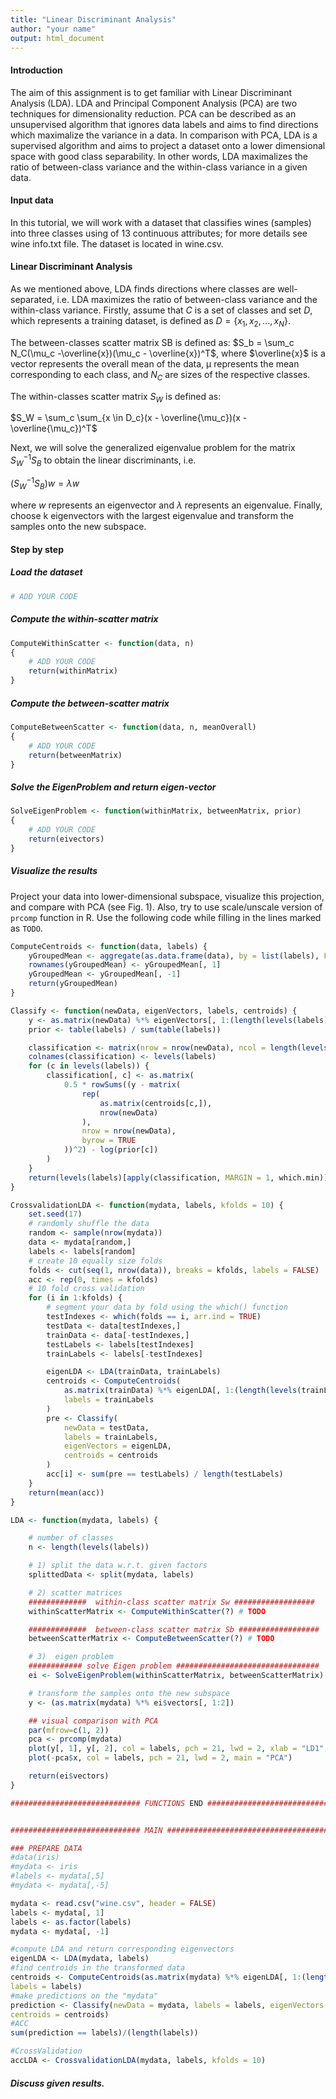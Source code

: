 ```yaml
---
title: "Linear Discriminant Analysis"
author: "your name"
output: html_document
---
```


#### Introduction
The aim of this assignment is to get familiar with Linear Discriminant Analysis (LDA). LDA and Principal Component Analysis (PCA) are two techniques for dimensionality reduction. PCA can be described as an unsupervised algorithm that ignores data labels and aims to find directions which maximalize the variance in a data. In comparison with PCA, LDA is a supervised algorithm and aims to project a dataset onto a lower dimensional space with good class separability. In other words, LDA maximalizes the ratio of between-class variance and the within-class variance in a given data.


#### Input data
In this tutorial, we will work with a dataset that classifies wines (samples) into three classes using of 13 continuous attributes; for more details see wine info.txt file. The dataset is located in wine.csv.

#### Linear Discriminant Analysis
As we mentioned above, LDA finds directions where classes are well-separated, i.e. LDA maximizes the ratio of between-class variance and the within-class variance. Firstly, assume that $C$ is a set of classes and set $D$, which represents a training dataset, is defined as $D = \{x_1, x_2, . . . , x_N \}$.

The between-classes scatter matrix SB is defined as:
$S_b = \sum_c N_C(\mu_c -\overline{x})(\mu_c - \overline{x})^T$, where $\overline{x}$ is a vector represents the overall mean of the data, µ represents the mean corresponding to each class, and $N_C$ are sizes of the respective classes.

The within-classes scatter matrix $S_W$ is defined as:

$S_W = \sum_c \sum_{x \in D_c}(x - \overline{\mu_c})(x - \overline{\mu_c})^T$

Next, we will solve the generalized eigenvalue problem for the matrix $S_W^{-1}S_B$ to obtain the linear discriminants, i.e.

$(S_W^{-1}S_B)w = \lambda w$

where $w$ represents an eigenvector and $\lambda$ represents an eigenvalue. Finally, choose k eigenvectors with the largest eigenvalue and transform the samples onto the new subspace.

#### Step by step

##### Load the dataset
```r
# ADD YOUR CODE
```

##### Compute the within-scatter matrix
```r
ComputeWithinScatter <- function(data, n)
{
	# ADD YOUR CODE
	return(withinMatrix)
}
```

##### Compute the between-scatter matrix
```r
ComputeBetweenScatter <- function(data, n, meanOverall)
{
	# ADD YOUR CODE
	return(betweenMatrix)
}
```


##### Solve the EigenProblem and return eigen-vector
```r
SolveEigenProblem <- function(withinMatrix, betweenMatrix, prior)
{
	# ADD YOUR CODE
	return(eivectors)
}
```

##### Visualize the results
Project your data into lower-dimensional subspace, visualize this projection, and compare with PCA (see Fig. 1). Also, try to use scale/unscale version of `prcomp` function in R. Use the following code while filling in the lines marked as `TODO`.

```r
ComputeCentroids <- function(data, labels) {
	yGroupedMean <- aggregate(as.data.frame(data), by = list(labels), FUN = mean)
	rownames(yGroupedMean) <- yGroupedMean[, 1]
	yGroupedMean <- yGroupedMean[, -1]
	return(yGroupedMean)
}

Classify <- function(newData, eigenVectors, labels, centroids) {
	y <- as.matrix(newData) %*% eigenVectors[, 1:(length(levels(labels)) - 1)]
	prior <- table(labels) / sum(table(labels))

	classification <- matrix(nrow = nrow(newData), ncol = length(levels(labels)))
	colnames(classification) <- levels(labels)
	for (c in levels(labels)) {
		classification[, c] <- as.matrix(
			0.5 * rowSums((y - matrix(
				rep(
					as.matrix(centroids[c,]),
					nrow(newData)
				),
				nrow = nrow(newData),
				byrow = TRUE
			))^2) - log(prior[c])
		)
	}
	return(levels(labels)[apply(classification, MARGIN = 1, which.min)])
}

CrossvalidationLDA <- function(mydata, labels, kfolds = 10) {
	set.seed(17)
	# randomly shuffle the data
	random <- sample(nrow(mydata))
	data <- mydata[random,]
	labels <- labels[random]
	# create 10 equally size folds
	folds <- cut(seq(1, nrow(data)), breaks = kfolds, labels = FALSE)
	acc <- rep(0, times = kfolds)
	# 10 fold cross validation
	for (i in 1:kfolds) {
		# segment your data by fold using the which() function
		testIndexes <- which(folds == i, arr.ind = TRUE)
		testData <- data[testIndexes,]
		trainData <- data[-testIndexes,]
		testLabels <- labels[testIndexes]
		trainLabels <- labels[-testIndexes]

		eigenLDA <- LDA(trainData, trainLabels)
		centroids <- ComputeCentroids(
			as.matrix(trainData) %*% eigenLDA[, 1:(length(levels(trainLabels)) - 1)],
			labels = trainLabels
		)
		pre <- Classify(
			newData = testData,
			labels = trainLabels,
			eigenVectors = eigenLDA,
			centroids = centroids
		)
		acc[i] <- sum(pre == testLabels) / length(testLabels)
	}
	return(mean(acc))
}

LDA <- function(mydata, labels) {

	# number of classes
	n <- length(levels(labels))

	# 1) split the data w.r.t. given factors
	splittedData <- split(mydata, labels)

	# 2) scatter matrices
	#############  within-class scatter matrix Sw ##################
	withinScatterMatrix <- ComputeWithinScatter(?) # TODO

	#############  between-class scatter matrix Sb ##################
	betweenScatterMatrix <- ComputeBetweenScatter(?) # TODO

	# 3)  eigen problem
	############ solve Eigen problem ################################
	ei <- SolveEigenProblem(withinScatterMatrix, betweenScatterMatrix)

	# transform the samples onto the new subspace
	y <- (as.matrix(mydata) %*% ei$vectors[, 1:2])

	## visual comparison with PCA
	par(mfrow=c(1, 2))
	pca <- prcomp(mydata)
	plot(y[, 1], y[, 2], col = labels, pch = 21, lwd = 2, xlab = "LD1", ylab = "LD2", main = "LDA")
	plot(-pca$x, col = labels, pch = 21, lwd = 2, main = "PCA")

	return(ei$vectors)
}

############################# FUNCTIONS END ###################################


############################# MAIN ##########################################

### PREPARE DATA
#data(iris)
#mydata <- iris
#labels <- mydata[,5]
#mydata <- mydata[,-5]

mydata <- read.csv("wine.csv", header = FALSE)
labels <- mydata[, 1]
labels <- as.factor(labels)
mydata <- mydata[, -1]

#compute LDA and return corresponding eigenvectors
eigenLDA <- LDA(mydata, labels)
#find centroids in the transformed data
centroids <- ComputeCentroids(as.matrix(mydata) %*% eigenLDA[, 1:(length(levels(labels))-1)],
labels = labels)
#make predictions on the "mydata"
prediction <- Classify(newData = mydata, labels = labels, eigenVectors = eigenLDA,
centroids = centroids)
#ACC
sum(prediction == labels)/(length(labels))

#CrossValidation
accLDA <- CrossvalidationLDA(mydata, labels, kfolds = 10)
```

##### Discuss given results.
